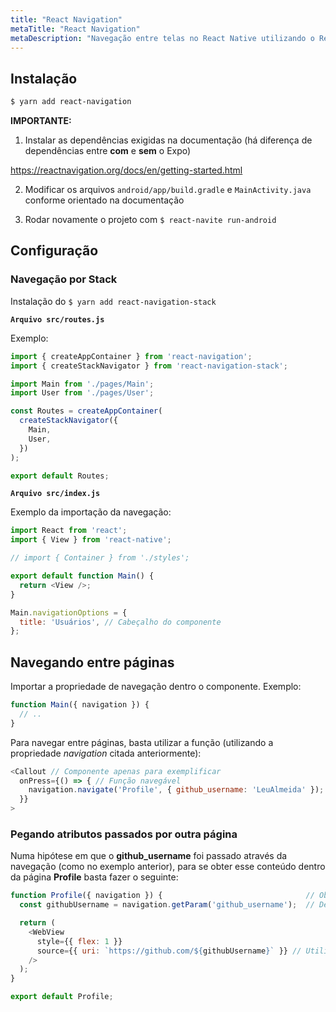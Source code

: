 ```yaml
---
title: "React Navigation"
metaTitle: "React Navigation"
metaDescription: "Navegação entre telas no React Native utilizando o React Navigation"
---
```



## Instalação

```bash
$ yarn add react-navigation
```

**IMPORTANTE:**

1. Instalar as dependências exigidas na documentação (há diferença de dependências entre **com** e **sem** o Expo)

https://reactnavigation.org/docs/en/getting-started.html

2. Modificar os arquivos `android/app/build.gradle` e `MainActivity.java` conforme orientado na documentação

3. Rodar novamente o projeto com `$ react-navite run-android`

## Configuração

### Navegação por Stack

Instalação do `$ yarn add react-navigation-stack`

**`Arquivo src/routes.js`**

Exemplo:

```js
import { createAppContainer } from 'react-navigation';
import { createStackNavigator } from 'react-navigation-stack';

import Main from './pages/Main';
import User from './pages/User';

const Routes = createAppContainer(
  createStackNavigator({
    Main,
    User,
  })
);

export default Routes;
```

**`Arquivo src/index.js`**

Exemplo da importação da navegação:

```js
import React from 'react';
import { View } from 'react-native';

// import { Container } from './styles';

export default function Main() {
  return <View />;
}

Main.navigationOptions = {
  title: 'Usuários', // Cabeçalho do componente
};

```

## Navegando entre páginas

Importar a propriedade de navegação dentro o componente. Exemplo:

```js
function Main({ navigation }) {
  // ..
}
```

Para navegar entre páginas, basta utilizar a função (utilizando a propriedade *navigation* citada anteriormente):

```js
<Callout // Componente apenas para exemplificar
  onPress={() => { // Função navegável
    navigation.navigate('Profile', { github_username: 'LeuAlmeida' }); // Navegando para a página Profile passando o github_username para a próxima página
  }}
>
```


### Pegando atributos passados por outra página

Numa hipótese em que o **github_username** foi passado através da navegação (como no exemplo anterior), para se obter esse conteúdo dentro da página **Profile** basta fazer o seguinte:

```js
function Profile({ navigation }) {                                // Obtendo as propriedades de navegação
  const githubUsername = navigation.getParam('github_username');  // Definindo a variável através do parâmetro passado na página anterior

  return (
    <WebView
      style={{ flex: 1 }}
      source={{ uri: `https://github.com/${githubUsername}` }} // Utilizando a variável anterior
    />
  );
}

export default Profile;
```

